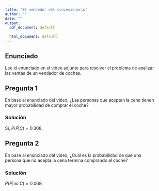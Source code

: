```yaml
---
title: "El vendedor del concesionario"
author: ""
date: ""
output:
  pdf_document: default
              
  html_document: default
---
```


<!-- Después de lectura 39: Ejemplos de aplicación de la fórmula de Bayes -->

## Enunciado

Lee el enunciado en el video adjunto para resolver el problema de analizar las ventas de un vendedor de coches.

## Pregunta 1
En base al enunciado del video, ¿Las personas que aceptan la cena tienen mayor probabilidad de comprar el coche?


### Solución
Si, $P(P|C) = 0.308$.



## Pregunta 2
En base al enunciado del video, ¿Cuál es la probabilidad de que una persona que no acepta la cena termina
comprando el coche?

### Solución
$P(P| \mathrm{no\ } C) = 0.069.$
